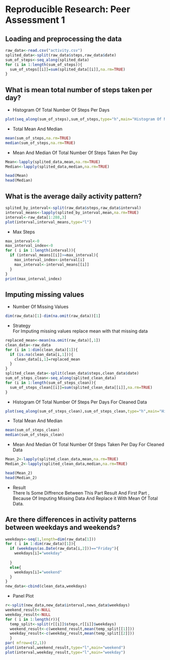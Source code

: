 # Reproducible Research: Peer Assessment 1


## Loading and preprocessing the data
```r
raw_data<-read.csv("activity.csv")
splited_data<-split(raw_data$steps,raw_data$date)
sum_of_steps<-seq_along(splited_data)
for (i in 1:length(sum_of_steps)){
  sum_of_steps[[i]]=sum(splited_data[[i]],na.rm=TRUE)
}


```


## What is mean total number of steps taken per day?
* Histogram Of Total Number Of Steps Per Days
```r
plot(seq_along(sum_of_steps),sum_of_steps,type="h",main="Histogram Of Number Of Steps Taken Per Day")


```
* Total Mean And Median
```r
mean(sum_of_steps,na.rm=TRUE)
median(sum_of_steps,na.rm=TRUE)

```
* Mean And Median Of Total Number Of Steps Taken Per Day
```r
Mean<-lapply(splited_data,mean,na.rm=TRUE)
Median<-lapply(splited_data,median,na.rm=TRUE)

```
```r

head(Mean)
head(Median)
```




## What is the average daily activity pattern?
```r
splited_by_interval<-split(raw_data$steps,raw_data$interval)
interval_means<-lapply(splited_by_interval,mean,na.rm=TRUE)
interval<-raw_data[1:288,3]
plot(interval,interval_means,type="l")
```
* Max Steps
```r
max_interval<-0
max_interval_index<-0
for ( i in 1:length(interval)){
  if (interval_means[[i]]>=max_interval){
    max_interval_index<-interval[i]
    max_interval<-interval_means[[i]]
  }
}
print(max_interval_index)
```


## Imputing missing values
* Number Of Missing Values
```r

dim(raw_data)[1]-dim(na.omit(raw_data))[1]
```
* Strategy     
For Imputing missing values replace mean with that missing data       
```r
replaced_mean<-mean(na.omit(raw_data)[,1])
clean_data<-raw_data
for (i in 1:dim(clean_data)[1]){
  if (is.na(clean_data[i,1])){
    clean_data[i,1]=replaced_mean
  }
}
splited_clean_data<-split(clean_data$steps,clean_data$date)
sum_of_steps_clean<-seq_along(splited_clean_data)
for (i in 1:length(sum_of_steps_clean)){
  sum_of_steps_clean[[i]]=sum(splited_clean_data[[i]],na.rm=TRUE)
}

```
* Histogram Of Total Number Of Steps Per Days For Cleaned Data
```r
plot(seq_along(sum_of_steps_clean),sum_of_steps_clean,type="h",main="Histogram Of Total Number Of Steps Per Days For Cleaned Data")


```
* Total Mean And Median
```r
mean(sum_of_steps_clean)
median(sum_of_steps_clean)
```
* Mean And Median Of Total Number Of Steps Taken Per Day For Cleaned Data
```r
Mean_2<-lapply(splited_clean_data,mean,na.rm=TRUE)
Median_2<-lapply(splited_clean_data,median,na.rm=TRUE)

```
```r

head(Mean_2)
head(Median_2)
```
* Result       
There Is Some Diffrence Between This Part Result And First Part , Because Of Imputing Missing Data And Replace it With Mean Of Total Data.     

## Are there differences in activity patterns between weekdays and weekends?
```r

weekdays<-seq(1,length=dim(raw_data[1]))
for ( i in 1:dim(raw_data)[1]){
  if (weekdays(as.Date(raw_data[i,2]))=="Friday"){
    weekdays[i]="weekday"
    
  }
  else{
    weekdays[i]="weekend"
  }
}
new_data<-cbind(clean_data,weekdays)

```
* Panel Plot
```r
r<-split(new_data,new_data$interval,news_data$weekdays)
weekend_result<-NULL
weekday_result<-NULL
for ( i in 1:length(r)){
  temp_split<-split(r[[i]]$steps,r[[i]]$weekdays)
  weekend_result<-c(weekend_result,mean(temp_split[[1]]))
  weekday_result<-c(weekday_result,mean(temp_split[[2]]))
  }
par( mfrow=c(2,1))
plot(interval,weekend_result,type="l",main="weekend")
plot(interval,weekday_result,type="l",main="weekday")
```